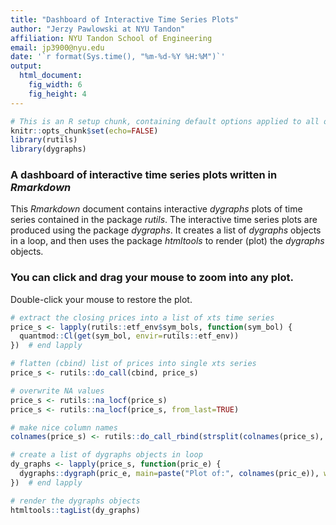 ```yaml
---
title: "Dashboard of Interactive Time Series Plots"
author: "Jerzy Pawlowski at NYU Tandon"
affiliation: NYU Tandon School of Engineering
email: jp3900@nyu.edu
date: '`r format(Sys.time(), "%m-%d-%Y %H:%M")`'
output:
  html_document:
    fig_width: 6
    fig_height: 4
---
```


```r
# This is an R setup chunk, containing default options applied to all other chunks
knitr::opts_chunk$set(echo=FALSE)
library(rutils)
library(dygraphs)
```


### A dashboard of interactive time series plots written in *Rmarkdown*  

This *Rmarkdown* document contains interactive *dygraphs* plots of time series contained in the package *rutils*.  The interactive time series plots are produced using the package *dygraphs*.  It creates a list of *dygraphs* objects in a loop, and then uses the package *htmltools* to render (plot) the *dygraphs* objects.  

### You can click and drag your mouse to zoom into any plot.  

Double-click your mouse to restore the plot.


```r
# extract the closing prices into a list of xts time series
price_s <- lapply(rutils::etf_env$sym_bols, function(sym_bol) {
  quantmod::Cl(get(sym_bol, envir=rutils::etf_env))
})  # end lapply

# flatten (cbind) list of prices into single xts series
price_s <- rutils::do_call(cbind, price_s)

# overwrite NA values
price_s <- rutils::na_locf(price_s)
price_s <- rutils::na_locf(price_s, from_last=TRUE)

# make nice column names
colnames(price_s) <- rutils::do_call_rbind(strsplit(colnames(price_s), split="[.]"))[, 1]

# create a list of dygraphs objects in loop
dy_graphs <- lapply(price_s, function(pric_e) {
  dygraphs::dygraph(pric_e, main=paste("Plot of:", colnames(pric_e)), width=600, height=400)
})  # end lapply

# render the dygraphs objects
htmltools::tagList(dy_graphs)
```
